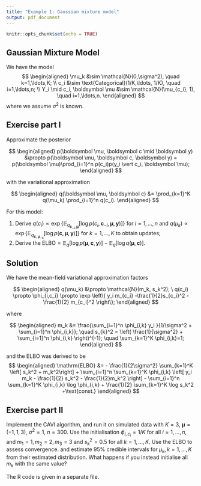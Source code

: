 ```yaml
---
title: "Example 1: Gaussian mixture model"
output: pdf_document
---
```


```r
knitr::opts_chunk$set(echo = TRUE)
```


## Gaussian Mixture Model

We have the model 
$$
\begin{aligned}
    \mu_k &\sim \mathcal{N}(0,\sigma^2), \quad k=1,\ldots,K; \\
    c_i &\sim \text{Categorical}(1/K,\ldots, 1/K), \quad i=1,\ldots,n; \\
    Y_i \mid c_i, \boldsymbol \mu &\sim \mathcal{N}(\mu_{c_i}, 1), \quad i=1,\ldots,n.
\end{aligned}
$$
where we assume $\sigma^2$ is known. 

## Exercise part I

Approximate the posterior

$$
\begin{aligned}
    p(\boldsymbol \mu, \boldsymbol c \mid \boldsymbol y) &\propto p(\boldsymbol \mu, \boldsymbol c, \boldsymbol y) = p(\boldsymbol \mu)\prod_{i=1}^n p(c_i)p(y_i \vert c_i, \boldsymbol \mu);
\end{aligned}
$$

with the variational approximation

$$
\begin{aligned}
    q(\boldsymbol \mu, \boldsymbol c) &= \prod_{k=1}^K q(\mu_k) \prod_{i=1}^n q(c_i).
\end{aligned}
$$

For this model:

1. Derive $q(c_i)\propto \exp \big\{ \mathbb{E}_{q_{\boldsymbol c_{-i},\boldsymbol \mu}} \left[ \log p(c_i, \boldsymbol c_{-i}, \boldsymbol \mu,  \boldsymbol y)\right]  \big\}$ for $i=1,\ldots,n$ and $q(\mu_k)\propto \exp \big\{ \mathbb{E}_{q_{\boldsymbol c,\boldsymbol \mu_{-k}}} \left[ \log p(\boldsymbol c, \boldsymbol \mu,  \boldsymbol y)\right]  \big\}$ for $k=1,\ldots,K$ to obtain updates;
2. Derive the $\mathrm{ELBO} = \mathbb{E}_q \left[ \log p(\boldsymbol \mu, \boldsymbol c, \boldsymbol y) \right]-\mathbb{E}_q \left[ \log q(\boldsymbol \mu, \boldsymbol c) \right]$. 

## Solution

We have the mean-field variational approximation factors

$$
\begin{aligned}
    q(\mu_k) &\propto \mathcal{N}(m_k, s_k^2); \ q(c_i) \propto \phi_{i,c_i} \propto \exp \left\{ y_i m_{c_i} -\frac{1}{2}s_{c_i}^2 - \frac{1}{2} m_{c_i}^2 \right\};
\end{aligned}
$$

where 

$$
\begin{aligned}
    m_k &=  \frac{\sum_{i=1}^n \phi_{i,k} y_i }{1/\sigma^2 + \sum_{i=1}^n \phi_{i,k}}; \quad
    s_{k}^2 = \left( \frac{1}{\sigma^2} + \sum_{i=1}^n \phi_{i,k} \right)^{-1}; \quad \sum_{k=1}^K \phi_{i,k}=1;
\end{aligned}
$$

and the ELBO was derived to be
$$
\begin{aligned}
    \mathrm{ELBO} &= - \frac{1}{2\sigma^2} \sum_{k=1}^K \left[ s_k^2 + m_k^2\right] + \sum_{i=1}^n \sum_{k=1}^K \phi_{i,k} \left[ y_i m_k - \frac{1}{2} s_k^2 - \frac{1}{2}m_k^2 \right] - \sum_{i=1}^n \sum_{k=1}^K \phi_{i,k} \log \phi_{i,k} + \frac{1}{2} \sum_{k=1}^K \log s_k^2 +\text{const.}
\end{aligned}
$$

## Exercise part II

Implement the CAVI algorithm, and run it on simulated data with $K=3$, $\boldsymbol \mu =(-1,1,3)$, $\sigma^2=1$, $n=300$. Use the initialisation $\phi_{i,c_i}=1/K$ for all $i=1,\ldots, n$, and $m_1=1, m_2=2, m_3=3$ and $s_k^2=0.5$ for all $k=1,\ldots,K$. Use the ELBO to assess convergence.  and estimate $95\%$ credible intervals for $\mu_k, k=1,\ldots, K$ from their estimated distribution. What happens if you instead initialise all $m_k$ with the same value?

The R code is given in a separate file. 
